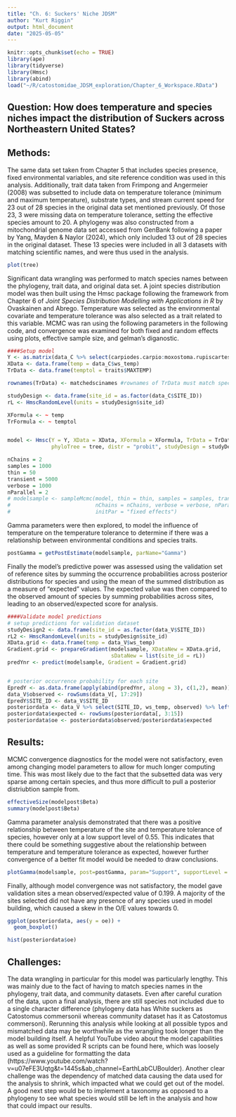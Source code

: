 ```yaml
---
title: "Ch. 6: Suckers' Niche JDSM"
author: "Kurt Riggin"
output: html_document
date: "2025-05-05"
---
```


```r
knitr::opts_chunk$set(echo = TRUE)
library(ape)
library(tidyverse)
library(Hmsc)
library(abind)
load("~/R/catostomidae_JDSM_exploration/Chapter_6_Workspace.RData")
```

## Question: How does temperature and species niches impact the distribution of Suckers across Northeastern United States?


## Methods: 

The same data set taken from Chapter 5 that includes species presence, fixed environmental variables, and site reference condition was used in this analysis. Additionally, trait data taken from Frimpong and Angermeier (2008) was subsetted to include data on temperature tolerance (minimum and maximum temperature), substrate types, and stream current speed for 23 out of 28 species in the original data set mentioned previously. Of those 23, 3 were missing data on temperature tolerance, setting the effective species amount to 20. A phylogeny was also constructed from a mitochondrial genome data set accessed from GenBank following a paper by Yang, Mayden & Naylor (2024), which only included 13 out of 28 species in the original dataset. These 13 species were included in all 3 datasets with matching scientific names, and were thus used in the analysis. 


```r
plot(tree)
```



Significant data wrangling was performed to match species names between the phylogeny, trait data, and original data set. A joint species distribution model was then built using the Hmsc package following the framework from Chapter 6 of *Joint Species Distribution Modelling with Applications in R* by Ovaskainen and Abrego. Temperature was selected as the environmental covariate and temperature tolerance was also selected as a trait related to this variable. MCMC was ran using the following parameters in the following code, and convergence was examined for both fixed and random effects using plots, effective sample size, and gelman's diganostic. 


```r
####Setup model
Y <- as.matrix(data_C %>% select(carpiodes.carpio:moxostoma.rupiscartes))
XData <- data.frame(temp = data_C$ws_temp)
TrData <- data.frame(temptol = traits$MAXTEMP)

rownames(TrData) <- matchedscinames #rownames of TrData must match species names

studyDesign <- data.frame(site_id = as.factor(data_C$SITE_ID))
rL <- HmscRandomLevel(units = studyDesign$site_id)

XFormula <- ~ temp
TrFormula <- ~ temptol


model <- Hmsc(Y = Y, XData = XData, XFormula = XFormula, TrData = TrData, TrFormula = TrFormula,
              phyloTree = tree, distr = "probit", studyDesign = studyDesign, ranLevels = list(site_id = rL))

nChains = 2
samples = 1000
thin = 50
transient = 5000
verbose = 1000
nParallel = 2
# modelsample <- sampleMcmc(model, thin = thin, samples = samples, transient = transient,
#                           nChains = nChains, verbose = verbose, nParallel = nParallel,
#                           initPar = "fixed effects")

```


Gamma parameters were then explored, to model the influence of temperature on the temperature tolerance to determine if there was a relationship between environmental conditions and species traits.

```r
postGamma = getPostEstimate(modelsample, parName="Gamma")
```


Finally the model's predictive power was assessed using the validation set of reference sites by summing the occurrence probabilities across posterior distributions for species and using the mean of the summed distribution as a measure of "expected" values. The expected value was then compared to the observed amount of species by summing probabilities across sites, leading to an observed/expected score for analysis.


```r
####Validate model predictions
# setup predictions for validation dataset
studyDesign2 <- data.frame(site_id = as.factor(data_V$SITE_ID))
rL2 <- HmscRandomLevel(units = studyDesign$site_id)
XData.grid <- data.frame(temp = data_V$ws_temp)
Gradient.grid <- prepareGradient(modelsample, XDataNew = XData.grid,
                                 sDataNew = list(site_id = rL))
predYnr <- predict(modelsample, Gradient = Gradient.grid)


# posterior occurrence probability for each site
EpredY <- as.data.frame(apply(abind(predYnr, along = 3), c(1,2), mean))
data_V$observed <- rowSums(data_V[, 17:29])
EpredY$SITE_ID <- data_V$SITE_ID
posteriordata <- data_V %>% select(SITE_ID, ws_temp, observed) %>% left_join(EpredY, by = "SITE_ID")
posteriordata$expected <- rowSums(posteriordata[, 3:15])
posteriordata$oe <- posteriordata$observed/posteriordata$expected
```







## Results:


MCMC convergence diagnostics for the model were not satisfactory, even among changing model parameters to allow for much longer computing time. This was most likely due to the fact that the subsetted data was very sparse among certain species, and thus more difficult to pull a posterior distriubtion sample from. 

```r

effectiveSize(modelpost$Beta)
summary(modelpost$Beta)

```

Gamma parameter analysis demonstrated that there was a positive relationship between temperature of the site and temperature tolerance of species, however only at a low support level of 0.55. This indicates that there could be something suggestive about the relationship between temperature and temperature tolerance as expected, however further convergence of a better fit model would be needed to draw conclusions.


```r
plotGamma(modelsample, post=postGamma, param="Support", supportLevel = 0.55, covNamesNumbers = c(T,F), trNamesNumbers = c(T,F), colorLevels = 3)
```





Finally, although model convergence was not satisfactory, the model gave validation sites a mean observed/expected value of 0.199. A majority of the sites selected did not have any presence of any species used in model building, which caused a skew in the O/E values towards 0.


```r

ggplot(posteriordata, aes(y = oe)) +
  geom_boxplot()

hist(posteriordata$oe)
```






## Challenges:

The data wrangling in particular for this model was particularly lengthy. This was mainly due to the fact of having to match species names in the phylogeny, trait data, and community datasets. Even after careful curation of the data, upon a final analysis, there are still species not included due to a single character difference (phylogeny data has White suckers as Catostomus commersonii whereas community dataset has it as Catostomus commersoni). Rerunning this analysis while looking at all possible typos and mismatched data may be worthwhile as the wrangling took longer than the model building itself. A helpful YouTube video about the model capabilities as well as some provided R scripts can be found here, which was loosely used as a guideline for formatting the data (https://www.youtube.com/watch?v=u07eFE3Uqtg&t=1445s&ab_channel=EarthLabCUBoulder). Another clear challenge was the dependency of matched data causing the data used for the analysis to shrink, which impacted what we could get out of the model. A good next step would be to implement a taxonomy as opposed to a phylogeny to see what species would still be left in the analysis and how that could impact our results.






